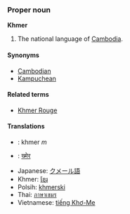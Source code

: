 ===Proper noun===
'''Khmer'''

# The national language of [[Cambodia]].

====Synonyms====
*[[Cambodian]]
*[[Kampuchean]]

====Related terms====
*[[Khmer Rouge]]

====Translations====
*{{fr}}: khmer ''m''
*{{hi}}: [[ख्मेर]]
*Japanese: [[クメール語]]
*Khmer: [[ខ្មែរ]]
*Polsih: [[khmerski]]
*Thai: [[ภาษาเขมร]]
*Vietnamese: [[tiếng Khơ-Me]]